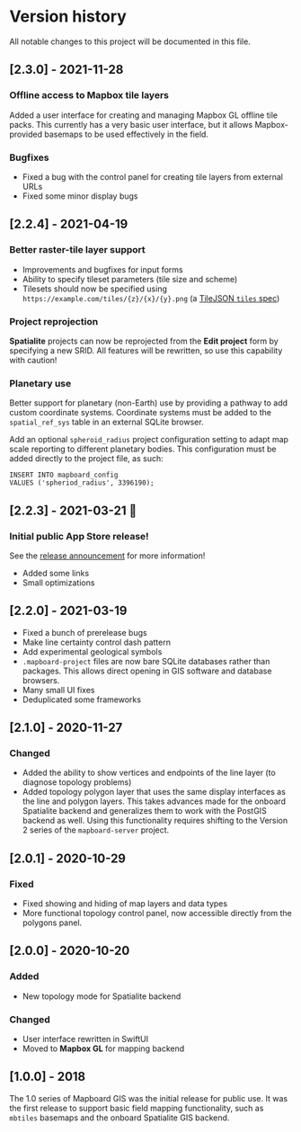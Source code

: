 
# Version history

All notable changes to this project will be documented in this file.

## [2.3.0] - 2021-11-28

### Offline access to Mapbox tile layers

Added a user interface for creating and managing Mapbox GL offline tile packs.
This currently has a very basic user interface, but it allows Mapbox-provided basemaps
to be used effectively in the field.

### Bugfixes

- Fixed a bug with the control panel for creating tile layers from external URLs
- Fixed some minor display bugs

## [2.2.4] - 2021-04-19

### Better raster-tile layer support

- Improvements and bugfixes for input forms
- Ability to specify tileset parameters (tile size and scheme)
- Tilesets should now be specified using `https://example.com/tiles/{z}/{x}/{y}.png` (a [TileJSON `tiles` spec](https://github.com/mapbox/tilejson-spec/tree/master/2.2.0))

### Project reprojection

**Spatialite** projects can now be reprojected from the **Edit project** form by specifying a new SRID. All features will be rewritten, so use this capability with caution!

### Planetary use

Better support for planetary (non-Earth) use by providing a pathway to add custom coordinate systems.
Coordinate systems must be added to the `spatial_ref_sys` table in an external SQLite browser.

Add an optional `spheroid_radius` project configuration setting to adapt map scale reporting to different planetary bodies.
This configuration must be added directly to the project file, as such:

```
INSERT INTO mapboard_config
VALUES ('spheriod_radius', 3396190);
```

## [2.2.3] - 2021-03-21 🎉

### Initial public App Store release!

See the [release announcement](https://davenquinn.com/blog/2021/3/mapboard-gis-released)
for more information!

- Added some links
- Small optimizations

## [2.2.0] - 2021-03-19

- Fixed a bunch of prerelease bugs
- Make line certainty control dash pattern
- Add experimental geological symbols
- `.mapboard-project` files are now bare SQLite databases rather than packages.
  This allows direct opening in GIS software and database browsers.
- Many small UI fixes
- Deduplicated some frameworks

## [2.1.0] - 2020-11-27

### Changed

- Added the ability to show vertices and endpoints of the line layer (to diagnose topology problems)
- Added topology polygon layer that uses the same display interfaces as
  the line and polygon layers. This takes advances made for the onboard Spatialite
  backend and generalizes them to work with the PostGIS backend as well.
  Using this functionality requires shifting to the Version 2 series of
  the `mapboard-server` project.

## [2.0.1] - 2020-10-29

### Fixed

- Fixed showing and hiding of map layers and data types
- More functional topology control panel, now accessible
  directly from the polygons panel.

## [2.0.0] - 2020-10-20

### Added

- New topology mode for Spatialite backend

### Changed

- User interface rewritten in SwiftUI
- Moved to **Mapbox GL** for mapping backend

## [1.0.0] - 2018

The 1.0 series of Mapboard GIS was the initial release for public use. It was the first
release to support basic field mapping functionality, such as `mbtiles` basemaps and the
onboard Spatialite GIS backend.


```

```
